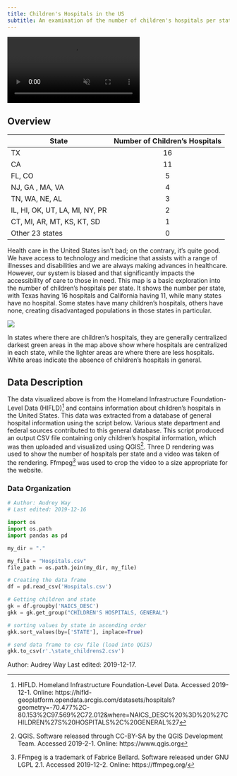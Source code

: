 ```yaml
---
title: Children's Hospitals in the US
subtitle: An examination of the number of children's hospitals per state
---
```


<div class="video-wrapper">
  <video id="way_video" controls preload="true" autoplay loop muted>
    <source src="https://drdavis.space/teaching/ds/sdd/media/2019/12/final_rendering.mp4" type="video/mp4" >
  </video>
</div>

## Overview
<div id="way_table">
| State         | Number of Children's Hospitals  |
|---------------|:---------------------------------:|
| TX       | 16                              |
| CA    | 11                              |
| FL, CO       |  5                              |
| NJ, GA , MA, VA    |  4                             |
| TN, WA, NE, AL   |  3                             |
| IL, HI, OK, UT, LA, MI, NY, PR    |  2                   |
| CT, MI, AR, MT, KS, KT, SD| 1|
| Other 23 states | 0|
</div>

Health care in the United States isn't bad; on the contrary, it's quite good.
We have access to technology and medicine that assists with a range of illnesses and disabilities and we are always making advances in healthcare.
However, our system is biased and that significantly impacts the  accessibility
of care to those in need.
This map is a basic exploration into the number of children's hospitals per state.
It shows the number per state, with Texas having 16 hospitals and California having 11, while many states have no hospital.
Some states have many children's hospitals, others have none, creating disadvantaged populations in those states in particular.

![](http://drdavis.space/teaching/ds/sdd/media/2019/12/childrens_hospitals_heatmap.png)

In states where there are children's hospitals, they are generally centralized darkest green areas in the map above show where hospitals are centralized in
each state, while the lighter areas are where there are less hospitals.
White areas indicate the absence of children's hospitals in general.

## Data Description
The data visualized above is from the Homeland Infrastructure Foundation-Level Data (HIFLD)[^hifld] and contains information about children's hospitals in the United States.
This data was extracted from a database of general hospital information using the script below.
Various state department and federal sources contributed to this general database.
This script produced an output CSV file containing only children's hospital information, which was then uploaded and visualized using QGIS[^qgis].
Three D rendering was used to show the number of hospitals per state and a video was taken of the rendering.
Ffmpeg[^ffmpeg] was used to crop the video to a size appropriate for the website.

### Data Organization
```python
# Author: Audrey Way
# Last edited: 2019-12-16

import os
import os.path
import pandas as pd

my_dir = "."

my_file = "Hospitals.csv"
file_path = os.path.join(my_dir, my_file)

# Creating the data frame
df = pd.read_csv('Hospitals.csv')

# Getting children and state
gk = df.groupby('NAICS_DESC')
gkk = gk.get_group("CHILDREN'S HOSPITALS, GENERAL")

# sorting values by state in ascending order
gkk.sort_values(by=['STATE'], inplace=True)

# send data frame to csv file (load into QGIS)
gkk.to_csv(r'.\state_childrens2.csv')
```


[^ffmpeg]: FFmpeg is a trademark of Fabrice Bellard. Software released under GNU LGPL 2.1. Accessed 2019-12-2. Online: https://ffmpeg.org/
[^qgis]: QGIS. Software released through CC-BY-SA by the QGIS Development Team. Accessed 2019-2-1. Online: https://www.qgis.org
[^hifld]: HIFLD. Homeland Infrastructure Foundation-Level Data. Accessed 2019-12-1. Online: https://hifld-geoplatform.opendata.arcgis.com/datasets/hospitals?geometry=-70.477%2C-80.153%2C97.569%2C72.012&where=NAICS_DESC%20%3D%20%27CHILDREN%27S%20HOSPITALS%2C%20GENERAL%27

<div class="credit-line">
Author: Audrey Way
Last edited: 2019-12-17.
</div>
